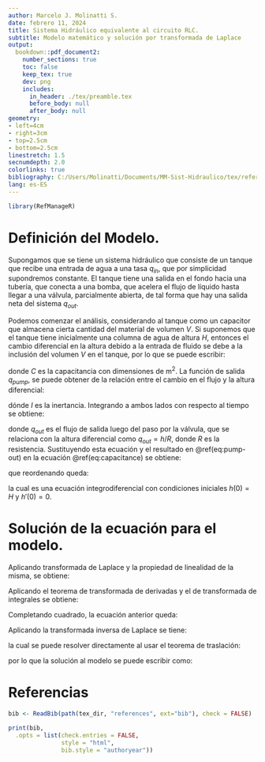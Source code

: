 ```yaml
---
author: Marcelo J. Molinatti S.
date: febrero 11, 2024
title: Sistema Hidráulico equivalente al circuito RLC.
subtitle: Modelo matemático y solución por transformada de Laplace
output:
  bookdown::pdf_document2:
    number_sections: true
    toc: false
    keep_tex: true
    dev: png
    includes:
      in_header: ./tex/preamble.tex
      before_body: null
      after_body: null
geometry:
- left=4cm
- right=3cm
- top=2.5cm
- bottom=2.5cm
linestretch: 1.5
secnumdepth: 2.0
colorlinks: true
bibliography: C:/Users/Molinatti/Documents/MM-Sist-Hidraulico/tex/references.bib
lang: es-ES
---
```

```r
library(RefManageR)
```
# Definición del Modelo.

Supongamos que se tiene un sistema hidráulico que consiste de un tanque que recibe una entrada de agua a una tasa $q_{in}$, que por simplicidad supondremos constante. 
El tanque tiene una salida en el fondo hacia una tubería, que conecta a una bomba, que acelera el flujo de líquido hasta llegar a una válvula, parcialmente abierta, de tal forma que hay una salida neta del sistema $q_{out}$. 

Podemos comenzar el análisis, considerando al tanque como un capacitor que almacena cierta cantidad del material de volumen $V$. Si suponemos que el tanque tiene inicialmente una columna de agua de altura $H$, entonces el cambio diferencial en la altura debido a la entrada de fluido se debe a la inclusión del volumen $V$ en el tanque, por lo que se puede escribir:

\begin{equation}
  C\frac{dh}{dt} = q_{in} - q_{pump} (\#eq:capacitance)
\end{equation}

donde $C$ es la capacitancia con dimensiones de m${}^2$. La función de salida $q_{pump}$, se puede obtener de la relación entre el cambio en el flujo y la altura diferencial:

\begin{equation}
  \frac{dQ}{dt} = \frac{h}{I} (\#eq:inertance)
\end{equation}

dónde $I$ es la inertancia. Integrando a ambos lados con respecto al tiempo se obtiene:

\begin{equation}
   q_{out} - q_{pump} = \frac{1}{I} \int_{0}^{t} h(\tau) d\tau (\#eq:pump-out)
\end{equation}

donde $q_{out}$ es el flujo de salida luego del paso por la válvula, que se relaciona con la altura diferencial como $q_{out} = h/R$, donde $R$ es la resistencia. Sustituyendo esta ecuación y el resultado en \@ref(eq:pump-out) en la ecuación \@ref(eq:capacitance) se obtiene:

\begin{equation}
  C\frac{dh}{dt} = q_{in} + \frac{1}{I} \int_{0}^{t} h(\tau) d\tau - \frac{h}{R} (\#eq:model)
\end{equation}

que reordenando queda:

\begin{equation}
  RIC\frac{dh}{dt} + Ih - R\int_{0}^{t} h(\tau) d\tau = RIq_{in} (\#eq:model-two)
\end{equation}

la cual es una ecuación integrodiferencial con condiciones iniciales $h(0) = H$ y $h'(0) = 0$. 

# Solución de la ecuación para el modelo.

Aplicando transformada de Laplace y la propiedad de linealidad de la misma, se obtiene:
\begin{align}
             &\mathcal{L}\left\{RIC\frac{dh}{dt} + Ih - R\int_{0}^{t} h(\tau) d\tau\right\} = \mathcal{L}\left\{RIq_{in}\right\} \notag\\
  \Rightarrow& RIC\mathcal{L}\left\{\frac{dh}{dt}\right\} + I\mathcal{L}\left\{h\right\} - R\mathcal{L}\left\{\int_{0}^{t} h(\tau) d\tau\right\} = RIq_{in}\mathcal{L}\{1\}
\end{align}

Aplicando el teorema de transformada de derivadas y el de transformada de integrales se obtiene:
\begin{align}
             & RIC\left(sH(s) - H\right) + IH(s) - R\frac{H(s)}{s} = RIq_{in}\frac{1}{s} \notag\\
  \Rightarrow& \left(RIC s + I - R\frac{1}{s}\right)H(s) - RICH = RIq_{in}\frac{1}{s} \notag\\
  \Rightarrow& \left(RIC s + I - R\frac{1}{s}\right)H(s) = RIq_{in}\frac{1}{s} + RICH \notag\\
  \Rightarrow& \left(RIC s^2 + I s - R\right)H(s) = RIq_{in} + RICH s \notag\\
  \Rightarrow& H(s) = \frac{RIq_{in} + RICH s}{RIC s^2 + I s - R} \notag\\ 
  \Rightarrow& H(s) = \frac{(1/C)q_{in} + H s}{s^2 + (1 / RC)s - (1 / IC)}(\#eq:transformed-h)
\end{align}

Completando cuadrado, la ecuación anterior queda:
\begin{align}
  &H(s) = \frac{(1/C)q_{in} + H s}{s^2 + (1 / RC)s - (1 / IC)} \notag\\ 
  \Rightarrow& H(s) = \frac{(1/C)q_{in} + H s}{(s - \frac{1}{2RC})^2 - \frac{1}{IC} - \frac{1}{4(RC)^2}} \notag\\
  \Rightarrow& H(s) = \frac{(1/C)q_{in} + H s}{(s - \frac{1}{2RC})^2 - \frac{(2RC)^2 + IC}{IC(2RC)^2}} \notag\\
  \Rightarrow& H(s) = \frac{(1/C)q_{in}}{(s - \frac{1}{2RC})^2 - \frac{(2RC)^2 + IC}{IC(2RC)^2}} + \frac{H s}{(s - \frac{1}{2RC})^2 - \frac{(2RC)^2 + IC}{IC(2RC)^2}} (\#eq:transformed-h-two)
\end{align}

Aplicando la transformada inversa de Laplace se tiene:
\begin{equation}
  \mathcal{L}^{-1}\left\{H(s)\right\} = q_{in}\sqrt{\frac{IC(2R)^2}{(2RC)^2 + IC}}\mathcal{L}^{-1}\left\{\frac{\sqrt{\frac{(2RC)^2 + IC}{IC(2RC)^2}}}{(s - \frac{1}{2RC})^2 - \frac{(2RC)^2 + IC}{IC(2RC)^2}}\right\} + H\mathcal{L}^{-1}\left\{\frac{s}{(s - \frac{1}{2RC})^2 - \frac{(2RC)^2 + IC}{IC(2RC)^2}}\right\} 
\end{equation}

la cual se puede resolver directamente al usar el teorema de traslación:
\begin{equation}
  \Rightarrow \mathcal{L}^{-1}\{H(s)\} = q_{in}\sqrt{\frac{IC(2R)^2}{(2RC)^2 + IC}}e^{\frac{t}{2RC}}\text{Senh}\left(\sqrt{\frac{IC(2R)^2}{(2RC)^2 + IC}} t\right) + He^{\frac{t}{2RC}}\text{Cosh}\left(\sqrt{\frac{IC(2R)^2}{(2RC)^2 + IC}} t\right) 
\end{equation}

por lo que la solución al modelo se puede escribir como:
\begin{equation}
  h(t) = e^{\frac{t}{2RC}}\left[q_{in}\sqrt{\frac{IC(2R)^2}{(2RC)^2 + IC}}\text{Senh}\left(\sqrt{\frac{IC(2R)^2}{(2RC)^2 + IC}} t\right) + H\text{Cosh}\left(\sqrt{\frac{IC(2R)^2}{(2RC)^2 + IC}} t\right)\right] (\#eq:solution)
\end{equation}

# Referencias {-}

```r
bib <- ReadBib(path(tex_dir, "references", ext="bib"), check = FALSE)

print(bib, 
  .opts = list(check.entries = FALSE, 
               style = "html", 
               bib.style = "authoryear"))
```